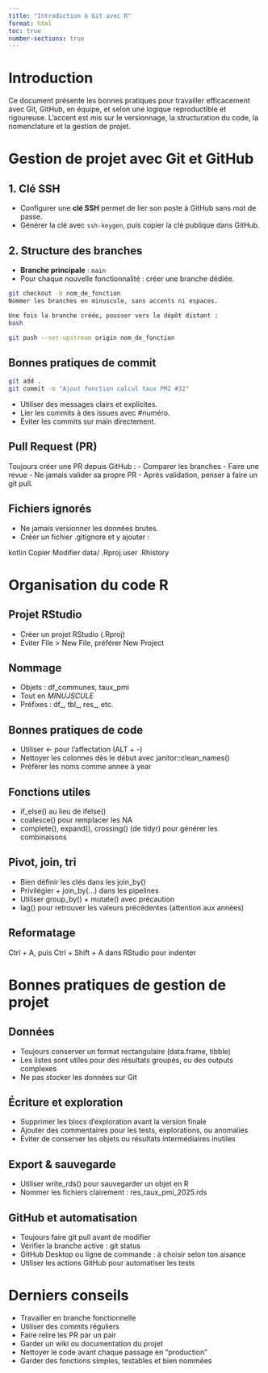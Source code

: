 ```yaml
---
title: "Introduction à Git avec R"
format: html
toc: true
number-sections: true
---
```


# Introduction

Ce document présente les bonnes pratiques pour travailler efficacement avec Git, GitHub, en équipe, et selon une logique reproductible et rigoureuse. L'accent est mis sur le versionnage, la structuration du code, la nomenclature et la gestion de projet.

# Gestion de projet avec Git et GitHub

## 1. Clé SSH

- Configurer une **clé SSH** permet de lier son poste à GitHub sans mot de passe.
- Générer la clé avec `ssh-keygen`, puis copier la clé publique dans GitHub.

## 2. Structure des branches

- **Branche principale** : `main`
- Pour chaque nouvelle fonctionnalité : créer une branche dédiée.

```bash
git checkout -b nom_de_fonction
Nommer les branches en minuscule, sans accents ni espaces.

Une fois la branche créée, pousser vers le dépôt distant :
bash
```

```bash
git push --set-upstream origin nom_de_fonction
```

## Bonnes pratiques de commit
```bash
git add .
git commit -m "Ajout fonction calcul taux PMI #32"
```

- Utiliser des messages clairs et explicites.
- Lier les commits à des issues avec #numéro.
- Éviter les commits sur main directement.

## Pull Request (PR)
Toujours créer une PR depuis GitHub :
- Comparer les branches
- Faire une revue
- Ne jamais valider sa propre PR
- Après validation, penser à faire un git pull.

## Fichiers ignorés
- Ne jamais versionner les données brutes.
- Créer un fichier .gitignore et y ajouter :

kotlin
Copier
Modifier
data/
.Rproj.user
.Rhistory

# Organisation du code R

## Projet RStudio
- Créer un projet RStudio (.Rproj)
- Éviter File > New File, préférer New Project

## Nommage
- Objets : df_communes, taux_pmi
- Tout en *MINUJSCULE*
- Préfixes : df_, tbl_, res_, etc.

## Bonnes pratiques de code
- Utiliser <- pour l'affectation (ALT + -)
- Nettoyer les colonnes dès le début avec janitor::clean_names()
- Préférer les noms comme annee à year

## Fonctions utiles
- if_else() au lieu de ifelse()
- coalesce() pour remplacer les NA
- complete(), expand(), crossing() (de tidyr) pour générer les combinaisons

## Pivot, join, tri
- Bien définir les clés dans les join_by()
- Privilégier + join_by(...) dans les pipelines
- Utiliser group_by() + mutate() avec précaution
- lag() pour retrouver les valeurs précédentes (attention aux années)

## Reformatage
Ctrl + A, puis Ctrl + Shift + A dans RStudio pour indenter

# Bonnes pratiques de gestion de projet
## Données
- Toujours conserver un format rectangulaire (data.frame, tibble)
- Les listes sont utiles pour des résultats groupés, ou des outputs complexes
- Ne pas stocker les données sur Git

## Écriture et exploration
- Supprimer les blocs d'exploration avant la version finale
- Ajouter des commentaires pour les tests, explorations, ou anomalies
- Éviter de conserver les objets ou résultats intermédiaires inutiles

## Export & sauvegarde
- Utiliser write_rds() pour sauvegarder un objet en R
- Nommer les fichiers clairement : res_taux_pmi_2025.rds

## GitHub et automatisation
- Toujours faire git pull avant de modifier
- Vérifier la branche active : git status
- GitHub Desktop ou ligne de commande : à choisir selon ton aisance
- Utiliser les actions GitHub pour automatiser les tests

# Derniers conseils
- Travailler en branche fonctionnelle
- Utiliser des commits réguliers
- Faire relire les PR par un pair
- Garder un wiki ou documentation du projet
- Nettoyer le code avant chaque passage en "production"
- Garder des fonctions simples, testables et bien nommées



